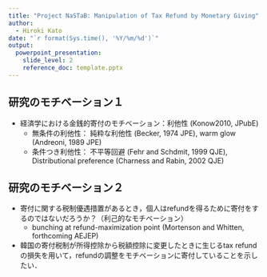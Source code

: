 ```yaml
---
title: "Project NaSTaB: Manipulation of Tax Refund by Monetary Giving"
author:
  - Hiroki Kato
date: "`r format(Sys.time(), '%Y/%m/%d')`"
output: 
  powerpoint_presentation:
    slide_level: 2
    reference_doc: template.pptx
---
```


## 研究のモチベーション１

- 経済学における金銭的寄付のモチベーション：利他性 (Konow2010, JPubE)
  - 無条件の利他性： 純粋な利他性 (Becker, 1974 JPE), warm glow (Andreoni, 1989 JPE)
  - 条件つき利他性： 不平等回避 (Fehr and Schdmit, 1999 QJE), Distributional preference (Charness and Rabin, 2002 QJE) 

## 研究のモチベーション２

- 寄付に関する税制優遇措置があるとき，個人はrefundを得るために寄付をするのではないだろうか？（利己的なモチベーション）
  - bunching at refund-maximization point (Mortenson and Whitten, forthcoming AEJEP)
- 韓国の寄付税制が所得控除から税額控除に変更したときに生じるtax refundの損失を用いて，refundの調整をモチベーションに寄付していることを示したい．